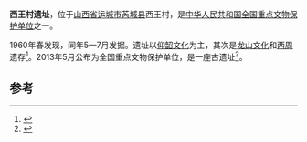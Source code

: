 {{文物保护单位
| 级别 = 全国
| Cat = 山西全国重点文物保护单位
| 省区市 = 山西省
| 图片 = 
| 名称 = 西王村遗址
| 编号 = 7-0042-1-041
| 分类 = 古遗址
| 时代 = 新石器时代
| 所在 = [[山西省|山西省]][[运城市|运城市]][[芮城县|芮城县]]
| 登录 = 2013年3月
}}
'''西王村遗址'''，位于[[山西省|山西省]][[运城市|运城市]][[芮城县|芮城县]]西王村，是[[中华人民共和国|中华人民共和国]][[全国重点文物保护单位|全国重点文物保护单位]]之一。

1960年春发现，同年5—7月发掘。遗址以[[仰韶文化|仰韶文化]]为主，其次是[[龙山文化|龙山文化]]和[[两周|两周]]遗存<ref>{{cite journal|author=中国科学院考古研究所山西工作队|title=山西芮城东庄村和西王村遗址的发掘|journal=《考古学报》|year=1973年|issue=01期|url=http://www.cnki.com.cn/Article/CJFDTotal-KGXB197301000.htm|accessdate=2014-06-29|archive-date=2013-10-21|archive-url=https://web.archive.org/web/20131021005702/http://www.cnki.com.cn/Article/CJFDTOTAL-KGXB197301000.htm|dead-url=no}}</ref>。2013年5月公布为全国重点文物保护单位，是一座古遗址<ref>{{cite news|title=山西省文物保护单位|url=http://www.jrsx.com.cn/tssx/sxzz/090319_2.htm|accessdate=2012-05-12|newspaper=今日山西网|deadurl=yes|archiveurl=https://web.archive.org/web/20131014163748/http://www.jrsx.com.cn/tssx/sxzz/090319_2.htm|archivedate=2013-10-14}}</ref>。

== 参考 ==
{{reflist}}
{{全国重点文物保护单位小作品}}
{{山西全国重点文物保护单位}}